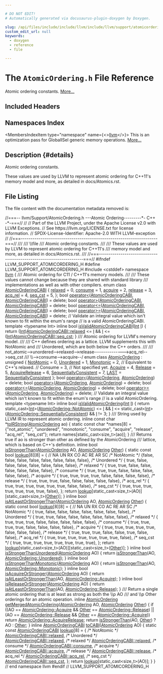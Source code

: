 ```yaml
---

# DO NOT EDIT!
# Automatically generated via docusaurus-plugin-doxygen by Doxygen.

slug: /api/files/include/include/llvm/include/llvm/support/atomicordering-h
custom_edit_url: null
keywords:
  - doxygen
  - reference
  - file

---
```





# The `AtomicOrdering.h` File Reference

<DoxygenPage pluginConfig={pluginConfig}>

Atomic ordering constants. <a href="#details">More...</a>

## Included Headers

<IncludesList>
<IncludesListItem
  filePath="cstddef"
  permalink=""
  isLocal="false" />
</IncludesList>

## Namespaces Index

<MembersIndex>

<MembersIndexItem
  type="namespace"
  name={<><a href="/docs/api/namespaces/llvm">llvm</a></>}>
This is an optimization pass for GlobalISel generic memory operations. <a href="/docs/api/namespaces/llvm/#details">More...</a>
</MembersIndexItem>

</MembersIndex>

## Description {#details}

Atomic ordering constants.

These values are used by LLVM to represent atomic ordering for C++11&#39;s memory model and more, as detailed in docs/Atomics.rst.

## File Listing

The file content with the documentation metadata removed is:

<ProgramListing>

<Link id="l00001" /><CodeLine lineNumber="1"><Highlight kind="comment">//===-- llvm/Support/AtomicOrdering.h ---Atomic Ordering---------&#42;- C++ -&#42;-===//</Highlight><Highlight kind="normal"></Highlight></CodeLine>
<Link id="l00002" /><CodeLine lineNumber="2"><Highlight kind="normal"></Highlight><Highlight kind="comment">//</Highlight><Highlight kind="normal"></Highlight></CodeLine>
<Link id="l00003" /><CodeLine lineNumber="3"><Highlight kind="normal"></Highlight><Highlight kind="comment">// Part of the LLVM Project, under the Apache License v2.0 with LLVM Exceptions.</Highlight><Highlight kind="normal"></Highlight></CodeLine>
<Link id="l00004" /><CodeLine lineNumber="4"><Highlight kind="normal"></Highlight><Highlight kind="comment">// See https://llvm.org/LICENSE.txt for license information.</Highlight><Highlight kind="normal"></Highlight></CodeLine>
<Link id="l00005" /><CodeLine lineNumber="5"><Highlight kind="normal"></Highlight><Highlight kind="comment">// SPDX-License-Identifier: Apache-2.0 WITH LLVM-exception</Highlight><Highlight kind="normal"></Highlight></CodeLine>
<Link id="l00006" /><CodeLine lineNumber="6"><Highlight kind="normal"></Highlight><Highlight kind="comment">//</Highlight><Highlight kind="normal"></Highlight></CodeLine>
<Link id="l00007" /><CodeLine lineNumber="7"><Highlight kind="normal"></Highlight><Highlight kind="comment">//===----------------------------------------------------------------------===//</Highlight><Highlight kind="comment"></Highlight></CodeLine>
<Link id="l00008" /><CodeLine lineNumber="8"><Highlight kind="comment">///</Highlight></CodeLine>
<Link id="l00009" /><CodeLine lineNumber="9"><Highlight kind="comment">/// \\file</Highlight></CodeLine>
<Link id="l00010" /><CodeLine lineNumber="10"><Highlight kind="comment">/// Atomic ordering constants.</Highlight></CodeLine>
<Link id="l00011" /><CodeLine lineNumber="11"><Highlight kind="comment">///</Highlight></CodeLine>
<Link id="l00012" /><CodeLine lineNumber="12"><Highlight kind="comment">/// These values are used by LLVM to represent atomic ordering for C++11&#39;s</Highlight></CodeLine>
<Link id="l00013" /><CodeLine lineNumber="13"><Highlight kind="comment">/// memory model and more, as detailed in docs/Atomics.rst.</Highlight></CodeLine>
<Link id="l00014" /><CodeLine lineNumber="14"><Highlight kind="comment">///</Highlight><Highlight kind="normal"></Highlight></CodeLine>
<Link id="l00015" /><CodeLine lineNumber="15"><Highlight kind="normal"></Highlight><Highlight kind="comment">//===----------------------------------------------------------------------===//</Highlight><Highlight kind="normal"></Highlight></CodeLine>
<Link id="l00016" /><CodeLine lineNumber="16"><Highlight kind="normal"></Highlight></CodeLine>
<Link id="l00017" /><CodeLine lineNumber="17"><Highlight kind="normal"></Highlight><Highlight kind="preprocessor">#ifndef LLVM&#95;SUPPORT&#95;ATOMICORDERING&#95;H</Highlight><Highlight kind="normal"></Highlight></CodeLine>
<Link id="l00018" /><CodeLine lineNumber="18"><Highlight kind="normal"></Highlight><Highlight kind="preprocessor">#define LLVM&#95;SUPPORT&#95;ATOMICORDERING&#95;H</Highlight><Highlight kind="normal"></Highlight></CodeLine>
<Link id="l00019" /><CodeLine lineNumber="19"><Highlight kind="normal"></Highlight></CodeLine>
<Link id="l00020" /><CodeLine lineNumber="20"><Highlight kind="normal"></Highlight><Highlight kind="preprocessor">#include &lt;cstddef&gt;</Highlight><Highlight kind="normal"></Highlight></CodeLine>
<Link id="l00021" /><CodeLine lineNumber="21"><Highlight kind="normal"></Highlight></CodeLine>
<Link id="l00022" /><CodeLine lineNumber="22"><Highlight kind="normal"></Highlight><Highlight kind="keyword">namespace </Highlight><Highlight kind="normal"><a href="/docs/api/namespaces/llvm">llvm</a> &#123;</Highlight></CodeLine>
<Link id="l00023" /><CodeLine lineNumber="23"><Highlight kind="normal"></Highlight><Highlight kind="comment"></Highlight></CodeLine>
<Link id="l00024" /><CodeLine lineNumber="24"><Highlight kind="comment">/// Atomic ordering for C11 / C++11&#39;s memory models.</Highlight></CodeLine>
<Link id="l00025" /><CodeLine lineNumber="25"><Highlight kind="comment">///</Highlight></CodeLine>
<Link id="l00026" /><CodeLine lineNumber="26"><Highlight kind="comment">/// These values cannot change because they are shared with standard library</Highlight></CodeLine>
<Link id="l00027" /><CodeLine lineNumber="27"><Highlight kind="comment">/// implementations as well as with other compilers.</Highlight><Highlight kind="normal"></Highlight></CodeLine>
<Link id="l00028" /><CodeLine lineNumber="28" lineLink="/docs/api/namespaces/llvm/#a650dea4533083a886cec9f16d80356d9"><Highlight kind="normal"></Highlight><Highlight kind="keyword">enum class</Highlight><Highlight kind="normal"> <a href="/docs/api/namespaces/llvm/#a650dea4533083a886cec9f16d80356d9">AtomicOrderingCABI</a> &#123;</Highlight></CodeLine>
<Link id="l00029" /><CodeLine lineNumber="29" lineLink="/docs/api/namespaces/llvm/#a650dea4533083a886cec9f16d80356d9a81f32be24a2a62fc472cc43edc97e65b"><Highlight kind="normal">  <a href="/docs/api/namespaces/llvm/#a650dea4533083a886cec9f16d80356d9a81f32be24a2a62fc472cc43edc97e65b">relaxed</a> = 0,</Highlight></CodeLine>
<Link id="l00030" /><CodeLine lineNumber="30" lineLink="/docs/api/namespaces/llvm/#a650dea4533083a886cec9f16d80356d9af0ef8c72418989a4bb20243ccb61eeb0"><Highlight kind="normal">  <a href="/docs/api/namespaces/llvm/#a650dea4533083a886cec9f16d80356d9af0ef8c72418989a4bb20243ccb61eeb0">consume</a> = 1,</Highlight></CodeLine>
<Link id="l00031" /><CodeLine lineNumber="31" lineLink="/docs/api/namespaces/llvm/#a650dea4533083a886cec9f16d80356d9a86a4fa105ff51b8c3be84734797d8144"><Highlight kind="normal">  <a href="/docs/api/namespaces/llvm/#a650dea4533083a886cec9f16d80356d9a86a4fa105ff51b8c3be84734797d8144">acquire</a> = 2,</Highlight></CodeLine>
<Link id="l00032" /><CodeLine lineNumber="32" lineLink="/docs/api/namespaces/llvm/#a650dea4533083a886cec9f16d80356d9a123fead50246387983ee340507115ef4"><Highlight kind="normal">  <a href="/docs/api/namespaces/llvm/#a650dea4533083a886cec9f16d80356d9a123fead50246387983ee340507115ef4">release</a> = 3,</Highlight></CodeLine>
<Link id="l00033" /><CodeLine lineNumber="33" lineLink="/docs/api/namespaces/llvm/#a650dea4533083a886cec9f16d80356d9af3e0f4fa6020c4a1b19d21f32f42020c"><Highlight kind="normal">  <a href="/docs/api/namespaces/llvm/#a650dea4533083a886cec9f16d80356d9af3e0f4fa6020c4a1b19d21f32f42020c">acq&#95;rel</a> = 4,</Highlight></CodeLine>
<Link id="l00034" /><CodeLine lineNumber="34" lineLink="/docs/api/namespaces/llvm/#a650dea4533083a886cec9f16d80356d9a14cede869a7aee57588ab47066432604"><Highlight kind="normal">  <a href="/docs/api/namespaces/llvm/#a650dea4533083a886cec9f16d80356d9a14cede869a7aee57588ab47066432604">seq&#95;cst</a> = 5,</Highlight></CodeLine>
<Link id="l00035" /><CodeLine lineNumber="35"><Highlight kind="normal">&#125;;</Highlight></CodeLine>
<Link id="l00036" /><CodeLine lineNumber="36"><Highlight kind="normal"></Highlight></CodeLine>
<Link id="l00037" /><CodeLine lineNumber="37" lineLink="/docs/api/namespaces/llvm/#a5e1914ff10e38c0dd9eb5672b5c29591"><Highlight kind="normal"></Highlight><Highlight kind="keywordtype">bool</Highlight><Highlight kind="normal"> <a href="/docs/api/namespaces/llvm/#a061b224a1a3c3486fd854e5009a858c9">operator&lt;</a>(<a href="/docs/api/namespaces/llvm/#a650dea4533083a886cec9f16d80356d9">AtomicOrderingCABI</a>, <a href="/docs/api/namespaces/llvm/#a650dea4533083a886cec9f16d80356d9">AtomicOrderingCABI</a>) = </Highlight><Highlight kind="keyword">delete</Highlight><Highlight kind="normal">;</Highlight></CodeLine>
<Link id="l00038" /><CodeLine lineNumber="38" lineLink="/docs/api/namespaces/llvm/#af76b455c6f494dc63136b8a4d92f3ae7"><Highlight kind="normal"></Highlight><Highlight kind="keywordtype">bool</Highlight><Highlight kind="normal"> <a href="/docs/api/namespaces/llvm/#a66f6ee74bd72fc0206357ff7aa582859">operator&gt;</a>(<a href="/docs/api/namespaces/llvm/#a650dea4533083a886cec9f16d80356d9">AtomicOrderingCABI</a>, <a href="/docs/api/namespaces/llvm/#a650dea4533083a886cec9f16d80356d9">AtomicOrderingCABI</a>) = </Highlight><Highlight kind="keyword">delete</Highlight><Highlight kind="normal">;</Highlight></CodeLine>
<Link id="l00039" /><CodeLine lineNumber="39" lineLink="/docs/api/namespaces/llvm/#a88c1fdbfb42307b00a4cef49eb48d957"><Highlight kind="normal"></Highlight><Highlight kind="keywordtype">bool</Highlight><Highlight kind="normal"> <a href="/docs/api/namespaces/llvm/#af85466552e8c7104af8bfed74ec78a3e">operator&lt;=</a>(<a href="/docs/api/namespaces/llvm/#a650dea4533083a886cec9f16d80356d9">AtomicOrderingCABI</a>, <a href="/docs/api/namespaces/llvm/#a650dea4533083a886cec9f16d80356d9">AtomicOrderingCABI</a>) = </Highlight><Highlight kind="keyword">delete</Highlight><Highlight kind="normal">;</Highlight></CodeLine>
<Link id="l00040" /><CodeLine lineNumber="40" lineLink="/docs/api/namespaces/llvm/#a1666b5aca98fa8517354af1457debdcb"><Highlight kind="normal"></Highlight><Highlight kind="keywordtype">bool</Highlight><Highlight kind="normal"> <a href="/docs/api/namespaces/llvm/#a339d206f7594154c032e887a18c9612d">operator&gt;=</a>(<a href="/docs/api/namespaces/llvm/#a650dea4533083a886cec9f16d80356d9">AtomicOrderingCABI</a>, <a href="/docs/api/namespaces/llvm/#a650dea4533083a886cec9f16d80356d9">AtomicOrderingCABI</a>) = </Highlight><Highlight kind="keyword">delete</Highlight><Highlight kind="normal">;</Highlight></CodeLine>
<Link id="l00041" /><CodeLine lineNumber="41"><Highlight kind="normal"></Highlight></CodeLine>
<Link id="l00042" /><CodeLine lineNumber="42"><Highlight kind="normal"></Highlight><Highlight kind="comment">// Validate an integral value which isn&#39;t known to fit within the enum&#39;s range</Highlight><Highlight kind="normal"></Highlight></CodeLine>
<Link id="l00043" /><CodeLine lineNumber="43"><Highlight kind="normal"></Highlight><Highlight kind="comment">// is a valid AtomicOrderingCABI.</Highlight><Highlight kind="normal"></Highlight></CodeLine>
<Link id="l00044" /><CodeLine lineNumber="44" lineLink="/docs/api/namespaces/llvm/#a015e13c8463dc544c57e2e910b7fabff"><Highlight kind="normal"></Highlight><Highlight kind="keyword">template</Highlight><Highlight kind="normal"> &lt;</Highlight><Highlight kind="keyword">typename</Highlight><Highlight kind="normal"> Int&gt; </Highlight><Highlight kind="keyword">inline</Highlight><Highlight kind="normal"> </Highlight><Highlight kind="keywordtype">bool</Highlight><Highlight kind="normal"> <a href="/docs/api/namespaces/llvm/#a015e13c8463dc544c57e2e910b7fabff">isValidAtomicOrderingCABI</a>(<a href="/docs/api/files/lib/lib/analysis/targetlibraryinfo-cpp/#aca185e6d0e9f423dbb24440206454872a637b69dea56f804278aa50e975337e01">Int</a> <a href="/docs/api/files/lib/lib/support/md5-cpp/#ac0eafdc9ee161b71e7af98af736952fd">I</a>) &#123;</Highlight></CodeLine>
<Link id="l00045" /><CodeLine lineNumber="45"><Highlight kind="normal">  </Highlight><Highlight kind="keywordflow">return</Highlight><Highlight kind="normal"> (<a href="/docs/api/files/lib/lib/analysis/targetlibraryinfo-cpp/#aca185e6d0e9f423dbb24440206454872a637b69dea56f804278aa50e975337e01">Int</a>)<a href="/docs/api/namespaces/llvm/#a650dea4533083a886cec9f16d80356d9a81f32be24a2a62fc472cc43edc97e65b">AtomicOrderingCABI::relaxed</a> &lt;= <a href="/docs/api/files/lib/lib/support/md5-cpp/#ac0eafdc9ee161b71e7af98af736952fd">I</a> &amp;&amp;</Highlight></CodeLine>
<Link id="l00046" /><CodeLine lineNumber="46"><Highlight kind="normal">         <a href="/docs/api/files/lib/lib/support/md5-cpp/#ac0eafdc9ee161b71e7af98af736952fd">I</a> &lt;= (<a href="/docs/api/files/lib/lib/analysis/targetlibraryinfo-cpp/#aca185e6d0e9f423dbb24440206454872a637b69dea56f804278aa50e975337e01">Int</a>)<a href="/docs/api/namespaces/llvm/#a650dea4533083a886cec9f16d80356d9a14cede869a7aee57588ab47066432604">AtomicOrderingCABI::seq&#95;cst</a>;</Highlight></CodeLine>
<Link id="l00047" /><CodeLine lineNumber="47"><Highlight kind="normal">&#125;</Highlight></CodeLine>
<Link id="l00048" /><CodeLine lineNumber="48"><Highlight kind="normal"></Highlight><Highlight kind="comment"></Highlight></CodeLine>
<Link id="l00049" /><CodeLine lineNumber="49"><Highlight kind="comment">/// Atomic ordering for LLVM&#39;s memory model.</Highlight></CodeLine>
<Link id="l00050" /><CodeLine lineNumber="50"><Highlight kind="comment">///</Highlight></CodeLine>
<Link id="l00051" /><CodeLine lineNumber="51"><Highlight kind="comment">/// C++ defines ordering as a lattice. LLVM supplements this with NotAtomic and</Highlight></CodeLine>
<Link id="l00052" /><CodeLine lineNumber="52"><Highlight kind="comment">/// Unordered, which are both below the C++ orders.</Highlight></CodeLine>
<Link id="l00053" /><CodeLine lineNumber="53"><Highlight kind="comment">///</Highlight></CodeLine>
<Link id="l00054" /><CodeLine lineNumber="54"><Highlight kind="comment">/// not&#95;atomic--&gt;unordered--&gt;relaxed--&gt;release---------------&gt;acq&#95;rel--&gt;seq&#95;cst</Highlight></CodeLine>
<Link id="l00055" /><CodeLine lineNumber="55"><Highlight kind="comment">///                                   \\--&gt;consume--&gt;acquire--/</Highlight><Highlight kind="normal"></Highlight></CodeLine>
<Link id="l00056" /><CodeLine lineNumber="56" lineLink="/docs/api/namespaces/llvm/#a9bccbe67aaab722783ca4e7c504aaaa7"><Highlight kind="normal"></Highlight><Highlight kind="keyword">enum class</Highlight><Highlight kind="normal"> <a href="/docs/api/namespaces/llvm/#a9bccbe67aaab722783ca4e7c504aaaa7">AtomicOrdering</a> : </Highlight><Highlight kind="keywordtype">unsigned</Highlight><Highlight kind="normal"> &#123;</Highlight></CodeLine>
<Link id="l00057" /><CodeLine lineNumber="57" lineLink="/docs/api/namespaces/llvm/#a9bccbe67aaab722783ca4e7c504aaaa7a56a57d29a3f9dda8671b4d6490a94b08"><Highlight kind="normal">  <a href="/docs/api/namespaces/llvm/#a9bccbe67aaab722783ca4e7c504aaaa7a56a57d29a3f9dda8671b4d6490a94b08">NotAtomic</a> = 0,</Highlight></CodeLine>
<Link id="l00058" /><CodeLine lineNumber="58" lineLink="/docs/api/namespaces/llvm/#a9bccbe67aaab722783ca4e7c504aaaa7a288d468c5e0969f26a310773eda65603"><Highlight kind="normal">  <a href="/docs/api/namespaces/llvm/#a9bccbe67aaab722783ca4e7c504aaaa7a288d468c5e0969f26a310773eda65603">Unordered</a> = 1,</Highlight></CodeLine>
<Link id="l00059" /><CodeLine lineNumber="59" lineLink="/docs/api/namespaces/llvm/#a9bccbe67aaab722783ca4e7c504aaaa7a14194d0b2e6c6680067975517cd58eac"><Highlight kind="normal">  <a href="/docs/api/namespaces/llvm/#a9bccbe67aaab722783ca4e7c504aaaa7a14194d0b2e6c6680067975517cd58eac">Monotonic</a> = 2, </Highlight><Highlight kind="comment">// Equivalent to C++&#39;s relaxed.</Highlight><Highlight kind="normal"></Highlight></CodeLine>
<Link id="l00060" /><CodeLine lineNumber="60"><Highlight kind="normal">  </Highlight><Highlight kind="comment">// Consume = 3,  // Not specified yet.</Highlight><Highlight kind="normal"></Highlight></CodeLine>
<Link id="l00061" /><CodeLine lineNumber="61" lineLink="/docs/api/namespaces/llvm/#a9bccbe67aaab722783ca4e7c504aaaa7a993ca650a85e8e69b8f7eaa4809c4862"><Highlight kind="normal">  <a href="/docs/api/namespaces/llvm/#a9bccbe67aaab722783ca4e7c504aaaa7a993ca650a85e8e69b8f7eaa4809c4862">Acquire</a> = 4,</Highlight></CodeLine>
<Link id="l00062" /><CodeLine lineNumber="62" lineLink="/docs/api/namespaces/llvm/#a9bccbe67aaab722783ca4e7c504aaaa7ab8e7b465df7c5979dc731d06e84ce2cf"><Highlight kind="normal">  <a href="/docs/api/namespaces/llvm/#a239c4ac35d6028bfacaed4018d0488faab8e7b465df7c5979dc731d06e84ce2cf">Release</a> = 5,</Highlight></CodeLine>
<Link id="l00063" /><CodeLine lineNumber="63" lineLink="/docs/api/namespaces/llvm/#a9bccbe67aaab722783ca4e7c504aaaa7a960fbd067612ca87e16d5dfdb12fe40a"><Highlight kind="normal">  <a href="/docs/api/namespaces/llvm/#a9bccbe67aaab722783ca4e7c504aaaa7a960fbd067612ca87e16d5dfdb12fe40a">AcquireRelease</a> = 6,</Highlight></CodeLine>
<Link id="l00064" /><CodeLine lineNumber="64" lineLink="/docs/api/namespaces/llvm/#a9bccbe67aaab722783ca4e7c504aaaa7ae3b0fa849dbd758b450f98fcfde936a2"><Highlight kind="normal">  <a href="/docs/api/namespaces/llvm/#a9bccbe67aaab722783ca4e7c504aaaa7ae3b0fa849dbd758b450f98fcfde936a2">SequentiallyConsistent</a> = 7,</Highlight></CodeLine>
<Link id="l00065" /><CodeLine lineNumber="65" lineLink="/docs/api/namespaces/llvm/#a9bccbe67aaab722783ca4e7c504aaaa7af447f5c03508de4d88e340390ba7c78f"><Highlight kind="normal">  <a href="/docs/api/namespaces/llvm/#a9bccbe67aaab722783ca4e7c504aaaa7af447f5c03508de4d88e340390ba7c78f">LAST</a> = <a href="/docs/api/namespaces/llvm/#a9bccbe67aaab722783ca4e7c504aaaa7ae3b0fa849dbd758b450f98fcfde936a2">SequentiallyConsistent</a></Highlight></CodeLine>
<Link id="l00066" /><CodeLine lineNumber="66"><Highlight kind="normal">&#125;;</Highlight></CodeLine>
<Link id="l00067" /><CodeLine lineNumber="67"><Highlight kind="normal"></Highlight></CodeLine>
<Link id="l00068" /><CodeLine lineNumber="68" lineLink="/docs/api/namespaces/llvm/#ac9d7018303c109e43f5af0baa0161d07"><Highlight kind="normal"></Highlight><Highlight kind="keywordtype">bool</Highlight><Highlight kind="normal"> <a href="/docs/api/namespaces/llvm/#a061b224a1a3c3486fd854e5009a858c9">operator&lt;</a>(<a href="/docs/api/namespaces/llvm/#a9bccbe67aaab722783ca4e7c504aaaa7">AtomicOrdering</a>, <a href="/docs/api/namespaces/llvm/#a9bccbe67aaab722783ca4e7c504aaaa7">AtomicOrdering</a>) = </Highlight><Highlight kind="keyword">delete</Highlight><Highlight kind="normal">;</Highlight></CodeLine>
<Link id="l00069" /><CodeLine lineNumber="69" lineLink="/docs/api/namespaces/llvm/#a642813e5c183dedbf7f60cf2db63d12d"><Highlight kind="normal"></Highlight><Highlight kind="keywordtype">bool</Highlight><Highlight kind="normal"> <a href="/docs/api/namespaces/llvm/#a66f6ee74bd72fc0206357ff7aa582859">operator&gt;</a>(<a href="/docs/api/namespaces/llvm/#a9bccbe67aaab722783ca4e7c504aaaa7">AtomicOrdering</a>, <a href="/docs/api/namespaces/llvm/#a9bccbe67aaab722783ca4e7c504aaaa7">AtomicOrdering</a>) = </Highlight><Highlight kind="keyword">delete</Highlight><Highlight kind="normal">;</Highlight></CodeLine>
<Link id="l00070" /><CodeLine lineNumber="70" lineLink="/docs/api/namespaces/llvm/#a0bd4f5ef5fde622bb8c0cb9e8d9a6bdc"><Highlight kind="normal"></Highlight><Highlight kind="keywordtype">bool</Highlight><Highlight kind="normal"> <a href="/docs/api/namespaces/llvm/#af85466552e8c7104af8bfed74ec78a3e">operator&lt;=</a>(<a href="/docs/api/namespaces/llvm/#a9bccbe67aaab722783ca4e7c504aaaa7">AtomicOrdering</a>, <a href="/docs/api/namespaces/llvm/#a9bccbe67aaab722783ca4e7c504aaaa7">AtomicOrdering</a>) = </Highlight><Highlight kind="keyword">delete</Highlight><Highlight kind="normal">;</Highlight></CodeLine>
<Link id="l00071" /><CodeLine lineNumber="71" lineLink="/docs/api/namespaces/llvm/#af617783c84db6a36e24190443349ac5b"><Highlight kind="normal"></Highlight><Highlight kind="keywordtype">bool</Highlight><Highlight kind="normal"> <a href="/docs/api/namespaces/llvm/#a339d206f7594154c032e887a18c9612d">operator&gt;=</a>(<a href="/docs/api/namespaces/llvm/#a9bccbe67aaab722783ca4e7c504aaaa7">AtomicOrdering</a>, <a href="/docs/api/namespaces/llvm/#a9bccbe67aaab722783ca4e7c504aaaa7">AtomicOrdering</a>) = </Highlight><Highlight kind="keyword">delete</Highlight><Highlight kind="normal">;</Highlight></CodeLine>
<Link id="l00072" /><CodeLine lineNumber="72"><Highlight kind="normal"></Highlight></CodeLine>
<Link id="l00073" /><CodeLine lineNumber="73"><Highlight kind="normal"></Highlight><Highlight kind="comment">// Validate an integral value which isn&#39;t known to fit within the enum&#39;s range</Highlight><Highlight kind="normal"></Highlight></CodeLine>
<Link id="l00074" /><CodeLine lineNumber="74"><Highlight kind="normal"></Highlight><Highlight kind="comment">// is a valid AtomicOrdering.</Highlight><Highlight kind="normal"></Highlight></CodeLine>
<Link id="l00075" /><CodeLine lineNumber="75" lineLink="/docs/api/namespaces/llvm/#a211b9c7374ea2d4a4e23f4b9508e1df8"><Highlight kind="normal"></Highlight><Highlight kind="keyword">template</Highlight><Highlight kind="normal"> &lt;</Highlight><Highlight kind="keyword">typename</Highlight><Highlight kind="normal"> Int&gt; </Highlight><Highlight kind="keyword">inline</Highlight><Highlight kind="normal"> </Highlight><Highlight kind="keywordtype">bool</Highlight><Highlight kind="normal"> <a href="/docs/api/namespaces/llvm/#a211b9c7374ea2d4a4e23f4b9508e1df8">isValidAtomicOrdering</a>(<a href="/docs/api/files/lib/lib/analysis/targetlibraryinfo-cpp/#aca185e6d0e9f423dbb24440206454872a637b69dea56f804278aa50e975337e01">Int</a> <a href="/docs/api/files/lib/lib/support/md5-cpp/#ac0eafdc9ee161b71e7af98af736952fd">I</a>) &#123;</Highlight></CodeLine>
<Link id="l00076" /><CodeLine lineNumber="76"><Highlight kind="normal">  </Highlight><Highlight kind="keywordflow">return</Highlight><Highlight kind="normal"> </Highlight><Highlight kind="keyword">static&#95;cast&lt;</Highlight><Highlight kind="normal"><a href="/docs/api/files/lib/lib/analysis/targetlibraryinfo-cpp/#aca185e6d0e9f423dbb24440206454872a637b69dea56f804278aa50e975337e01">Int</a></Highlight><Highlight kind="keyword">&gt;</Highlight><Highlight kind="normal">(<a href="/docs/api/namespaces/llvm/#a9bccbe67aaab722783ca4e7c504aaaa7a56a57d29a3f9dda8671b4d6490a94b08">AtomicOrdering::NotAtomic</a>) &lt;= <a href="/docs/api/files/lib/lib/support/md5-cpp/#ac0eafdc9ee161b71e7af98af736952fd">I</a> &amp;&amp;</Highlight></CodeLine>
<Link id="l00077" /><CodeLine lineNumber="77"><Highlight kind="normal">         <a href="/docs/api/files/lib/lib/support/md5-cpp/#ac0eafdc9ee161b71e7af98af736952fd">I</a> &lt;= </Highlight><Highlight kind="keyword">static&#95;cast&lt;</Highlight><Highlight kind="normal"><a href="/docs/api/files/lib/lib/analysis/targetlibraryinfo-cpp/#aca185e6d0e9f423dbb24440206454872a637b69dea56f804278aa50e975337e01">Int</a></Highlight><Highlight kind="keyword">&gt;</Highlight><Highlight kind="normal">(<a href="/docs/api/namespaces/llvm/#a9bccbe67aaab722783ca4e7c504aaaa7ae3b0fa849dbd758b450f98fcfde936a2">AtomicOrdering::SequentiallyConsistent</a>) &amp;&amp;</Highlight></CodeLine>
<Link id="l00078" /><CodeLine lineNumber="78"><Highlight kind="normal">         <a href="/docs/api/files/lib/lib/support/md5-cpp/#ac0eafdc9ee161b71e7af98af736952fd">I</a> != 3;</Highlight></CodeLine>
<Link id="l00079" /><CodeLine lineNumber="79"><Highlight kind="normal">&#125;</Highlight></CodeLine>
<Link id="l00080" /><CodeLine lineNumber="80"><Highlight kind="normal"></Highlight><Highlight kind="comment"></Highlight></CodeLine>
<Link id="l00081" /><CodeLine lineNumber="81"><Highlight kind="comment">/// String used by LLVM IR to represent atomic ordering.</Highlight><Highlight kind="normal"></Highlight></CodeLine>
<Link id="l00082" /><CodeLine lineNumber="82" lineLink="/docs/api/namespaces/llvm/#a5a473a7928f2af5c01022800db638773"><Highlight kind="normal"></Highlight><Highlight kind="keyword">inline</Highlight><Highlight kind="normal"> </Highlight><Highlight kind="keyword">const</Highlight><Highlight kind="normal"> </Highlight><Highlight kind="keywordtype">char</Highlight><Highlight kind="normal"> &#42;<a href="/docs/api/namespaces/llvm/#a5a473a7928f2af5c01022800db638773">toIRString</a>(<a href="/docs/api/namespaces/llvm/#a9bccbe67aaab722783ca4e7c504aaaa7">AtomicOrdering</a> ao) &#123;</Highlight></CodeLine>
<Link id="l00083" /><CodeLine lineNumber="83"><Highlight kind="normal">  </Highlight><Highlight kind="keyword">static</Highlight><Highlight kind="normal"> </Highlight><Highlight kind="keyword">const</Highlight><Highlight kind="normal"> </Highlight><Highlight kind="keywordtype">char</Highlight><Highlight kind="normal"> &#42;names&#91;8&#93; = &#123;</Highlight><Highlight kind="stringliteral">&quot;not&#95;atomic&quot;</Highlight><Highlight kind="normal">, </Highlight><Highlight kind="stringliteral">&quot;unordered&quot;</Highlight><Highlight kind="normal">, </Highlight><Highlight kind="stringliteral">&quot;monotonic&quot;</Highlight><Highlight kind="normal">,</Highlight></CodeLine>
<Link id="l00084" /><CodeLine lineNumber="84"><Highlight kind="normal">                                 </Highlight><Highlight kind="stringliteral">&quot;consume&quot;</Highlight><Highlight kind="normal">,    </Highlight><Highlight kind="stringliteral">&quot;acquire&quot;</Highlight><Highlight kind="normal">,   </Highlight><Highlight kind="stringliteral">&quot;release&quot;</Highlight><Highlight kind="normal">,</Highlight></CodeLine>
<Link id="l00085" /><CodeLine lineNumber="85"><Highlight kind="normal">                                 </Highlight><Highlight kind="stringliteral">&quot;acq&#95;rel&quot;</Highlight><Highlight kind="normal">,    </Highlight><Highlight kind="stringliteral">&quot;seq&#95;cst&quot;</Highlight><Highlight kind="normal">&#125;;</Highlight></CodeLine>
<Link id="l00086" /><CodeLine lineNumber="86"><Highlight kind="normal">  </Highlight><Highlight kind="keywordflow">return</Highlight><Highlight kind="normal"> names&#91;</Highlight><Highlight kind="keyword">static&#95;cast&lt;</Highlight><Highlight kind="keywordtype">size&#95;t</Highlight><Highlight kind="keyword">&gt;</Highlight><Highlight kind="normal">(ao)&#93;;</Highlight></CodeLine>
<Link id="l00087" /><CodeLine lineNumber="87"><Highlight kind="normal">&#125;</Highlight></CodeLine>
<Link id="l00088" /><CodeLine lineNumber="88"><Highlight kind="normal"></Highlight><Highlight kind="comment"></Highlight></CodeLine>
<Link id="l00089" /><CodeLine lineNumber="89"><Highlight kind="comment">/// Returns true if ao is stronger than other as defined by the AtomicOrdering</Highlight></CodeLine>
<Link id="l00090" /><CodeLine lineNumber="90"><Highlight kind="comment">/// lattice, which is based on C++&#39;s definition.</Highlight><Highlight kind="normal"></Highlight></CodeLine>
<Link id="l00091" /><CodeLine lineNumber="91" lineLink="/docs/api/namespaces/llvm/#af21b12b7c8de1504a945c4c974e06bff"><Highlight kind="normal"></Highlight><Highlight kind="keyword">inline</Highlight><Highlight kind="normal"> </Highlight><Highlight kind="keywordtype">bool</Highlight><Highlight kind="normal"> <a href="/docs/api/namespaces/llvm/#af21b12b7c8de1504a945c4c974e06bff">isStrongerThan</a>(<a href="/docs/api/namespaces/llvm/#a9bccbe67aaab722783ca4e7c504aaaa7">AtomicOrdering</a> AO, <a href="/docs/api/namespaces/llvm/#a9bccbe67aaab722783ca4e7c504aaaa7">AtomicOrdering</a> <a href="/docs/api/namespaces/llvm/#a9eb4f5b98b70ee4fab9614ed58282c1fa6311ae17c1ee52b36e68aaf4ad066387">Other</a>) &#123;</Highlight></CodeLine>
<Link id="l00092" /><CodeLine lineNumber="92"><Highlight kind="normal">  </Highlight><Highlight kind="keyword">static</Highlight><Highlight kind="normal"> </Highlight><Highlight kind="keyword">const</Highlight><Highlight kind="normal"> </Highlight><Highlight kind="keywordtype">bool</Highlight><Highlight kind="normal"> <a href="/docs/api/files/lib/lib/debuginfo/lib/debuginfo/gsym/inlineinfo-cpp/#a5db99f4b7f8744e0b1c8b50dba8ec5a2">lookup</a>&#91;8&#93;&#91;8&#93; = &#123;</Highlight></CodeLine>
<Link id="l00093" /><CodeLine lineNumber="93"><Highlight kind="normal">      </Highlight><Highlight kind="comment">//               NA     UN     RX     CO     AC     RE     AR     SC</Highlight><Highlight kind="normal"></Highlight></CodeLine>
<Link id="l00094" /><CodeLine lineNumber="94"><Highlight kind="normal">      </Highlight><Highlight kind="comment">/&#42; NotAtomic &#42;/</Highlight><Highlight kind="normal"> &#123;</Highlight><Highlight kind="keyword">false</Highlight><Highlight kind="normal">, </Highlight><Highlight kind="keyword">false</Highlight><Highlight kind="normal">, </Highlight><Highlight kind="keyword">false</Highlight><Highlight kind="normal">, </Highlight><Highlight kind="keyword">false</Highlight><Highlight kind="normal">, </Highlight><Highlight kind="keyword">false</Highlight><Highlight kind="normal">, </Highlight><Highlight kind="keyword">false</Highlight><Highlight kind="normal">, </Highlight><Highlight kind="keyword">false</Highlight><Highlight kind="normal">, </Highlight><Highlight kind="keyword">false</Highlight><Highlight kind="normal">&#125;,</Highlight></CodeLine>
<Link id="l00095" /><CodeLine lineNumber="95"><Highlight kind="normal">      </Highlight><Highlight kind="comment">/&#42; Unordered &#42;/</Highlight><Highlight kind="normal"> &#123; </Highlight><Highlight kind="keyword">true</Highlight><Highlight kind="normal">, </Highlight><Highlight kind="keyword">false</Highlight><Highlight kind="normal">, </Highlight><Highlight kind="keyword">false</Highlight><Highlight kind="normal">, </Highlight><Highlight kind="keyword">false</Highlight><Highlight kind="normal">, </Highlight><Highlight kind="keyword">false</Highlight><Highlight kind="normal">, </Highlight><Highlight kind="keyword">false</Highlight><Highlight kind="normal">, </Highlight><Highlight kind="keyword">false</Highlight><Highlight kind="normal">, </Highlight><Highlight kind="keyword">false</Highlight><Highlight kind="normal">&#125;,</Highlight></CodeLine>
<Link id="l00096" /><CodeLine lineNumber="96"><Highlight kind="normal">      </Highlight><Highlight kind="comment">/&#42; relaxed   &#42;/</Highlight><Highlight kind="normal"> &#123; </Highlight><Highlight kind="keyword">true</Highlight><Highlight kind="normal">,  </Highlight><Highlight kind="keyword">true</Highlight><Highlight kind="normal">, </Highlight><Highlight kind="keyword">false</Highlight><Highlight kind="normal">, </Highlight><Highlight kind="keyword">false</Highlight><Highlight kind="normal">, </Highlight><Highlight kind="keyword">false</Highlight><Highlight kind="normal">, </Highlight><Highlight kind="keyword">false</Highlight><Highlight kind="normal">, </Highlight><Highlight kind="keyword">false</Highlight><Highlight kind="normal">, </Highlight><Highlight kind="keyword">false</Highlight><Highlight kind="normal">&#125;,</Highlight></CodeLine>
<Link id="l00097" /><CodeLine lineNumber="97"><Highlight kind="normal">      </Highlight><Highlight kind="comment">/&#42; consume   &#42;/</Highlight><Highlight kind="normal"> &#123; </Highlight><Highlight kind="keyword">true</Highlight><Highlight kind="normal">,  </Highlight><Highlight kind="keyword">true</Highlight><Highlight kind="normal">,  </Highlight><Highlight kind="keyword">true</Highlight><Highlight kind="normal">, </Highlight><Highlight kind="keyword">false</Highlight><Highlight kind="normal">, </Highlight><Highlight kind="keyword">false</Highlight><Highlight kind="normal">, </Highlight><Highlight kind="keyword">false</Highlight><Highlight kind="normal">, </Highlight><Highlight kind="keyword">false</Highlight><Highlight kind="normal">, </Highlight><Highlight kind="keyword">false</Highlight><Highlight kind="normal">&#125;,</Highlight></CodeLine>
<Link id="l00098" /><CodeLine lineNumber="98"><Highlight kind="normal">      </Highlight><Highlight kind="comment">/&#42; acquire   &#42;/</Highlight><Highlight kind="normal"> &#123; </Highlight><Highlight kind="keyword">true</Highlight><Highlight kind="normal">,  </Highlight><Highlight kind="keyword">true</Highlight><Highlight kind="normal">,  </Highlight><Highlight kind="keyword">true</Highlight><Highlight kind="normal">,  </Highlight><Highlight kind="keyword">true</Highlight><Highlight kind="normal">, </Highlight><Highlight kind="keyword">false</Highlight><Highlight kind="normal">, </Highlight><Highlight kind="keyword">false</Highlight><Highlight kind="normal">, </Highlight><Highlight kind="keyword">false</Highlight><Highlight kind="normal">, </Highlight><Highlight kind="keyword">false</Highlight><Highlight kind="normal">&#125;,</Highlight></CodeLine>
<Link id="l00099" /><CodeLine lineNumber="99"><Highlight kind="normal">      </Highlight><Highlight kind="comment">/&#42; release   &#42;/</Highlight><Highlight kind="normal"> &#123; </Highlight><Highlight kind="keyword">true</Highlight><Highlight kind="normal">,  </Highlight><Highlight kind="keyword">true</Highlight><Highlight kind="normal">,  </Highlight><Highlight kind="keyword">true</Highlight><Highlight kind="normal">, </Highlight><Highlight kind="keyword">false</Highlight><Highlight kind="normal">, </Highlight><Highlight kind="keyword">false</Highlight><Highlight kind="normal">, </Highlight><Highlight kind="keyword">false</Highlight><Highlight kind="normal">, </Highlight><Highlight kind="keyword">false</Highlight><Highlight kind="normal">, </Highlight><Highlight kind="keyword">false</Highlight><Highlight kind="normal">&#125;,</Highlight></CodeLine>
<Link id="l00100" /><CodeLine lineNumber="100"><Highlight kind="normal">      </Highlight><Highlight kind="comment">/&#42; acq&#95;rel   &#42;/</Highlight><Highlight kind="normal"> &#123; </Highlight><Highlight kind="keyword">true</Highlight><Highlight kind="normal">,  </Highlight><Highlight kind="keyword">true</Highlight><Highlight kind="normal">,  </Highlight><Highlight kind="keyword">true</Highlight><Highlight kind="normal">,  </Highlight><Highlight kind="keyword">true</Highlight><Highlight kind="normal">,  </Highlight><Highlight kind="keyword">true</Highlight><Highlight kind="normal">,  </Highlight><Highlight kind="keyword">true</Highlight><Highlight kind="normal">, </Highlight><Highlight kind="keyword">false</Highlight><Highlight kind="normal">, </Highlight><Highlight kind="keyword">false</Highlight><Highlight kind="normal">&#125;,</Highlight></CodeLine>
<Link id="l00101" /><CodeLine lineNumber="101"><Highlight kind="normal">      </Highlight><Highlight kind="comment">/&#42; seq&#95;cst   &#42;/</Highlight><Highlight kind="normal"> &#123; </Highlight><Highlight kind="keyword">true</Highlight><Highlight kind="normal">,  </Highlight><Highlight kind="keyword">true</Highlight><Highlight kind="normal">,  </Highlight><Highlight kind="keyword">true</Highlight><Highlight kind="normal">,  </Highlight><Highlight kind="keyword">true</Highlight><Highlight kind="normal">,  </Highlight><Highlight kind="keyword">true</Highlight><Highlight kind="normal">,  </Highlight><Highlight kind="keyword">true</Highlight><Highlight kind="normal">,  </Highlight><Highlight kind="keyword">true</Highlight><Highlight kind="normal">, </Highlight><Highlight kind="keyword">false</Highlight><Highlight kind="normal">&#125;,</Highlight></CodeLine>
<Link id="l00102" /><CodeLine lineNumber="102"><Highlight kind="normal">  &#125;;</Highlight></CodeLine>
<Link id="l00103" /><CodeLine lineNumber="103"><Highlight kind="normal">  </Highlight><Highlight kind="keywordflow">return</Highlight><Highlight kind="normal"> <a href="/docs/api/files/lib/lib/debuginfo/lib/debuginfo/gsym/inlineinfo-cpp/#a5db99f4b7f8744e0b1c8b50dba8ec5a2">lookup</a>&#91;</Highlight><Highlight kind="keyword">static&#95;cast&lt;</Highlight><Highlight kind="keywordtype">size&#95;t</Highlight><Highlight kind="keyword">&gt;</Highlight><Highlight kind="normal">(AO)&#93;&#91;</Highlight><Highlight kind="keyword">static&#95;cast&lt;</Highlight><Highlight kind="keywordtype">size&#95;t</Highlight><Highlight kind="keyword">&gt;</Highlight><Highlight kind="normal">(<a href="/docs/api/namespaces/llvm/#a9eb4f5b98b70ee4fab9614ed58282c1fa6311ae17c1ee52b36e68aaf4ad066387">Other</a>)&#93;;</Highlight></CodeLine>
<Link id="l00104" /><CodeLine lineNumber="104"><Highlight kind="normal">&#125;</Highlight></CodeLine>
<Link id="l00105" /><CodeLine lineNumber="105"><Highlight kind="normal"></Highlight></CodeLine>
<Link id="l00106" /><CodeLine lineNumber="106" lineLink="/docs/api/namespaces/llvm/#a7f04318888b610cbdd037adc9b1b17e3"><Highlight kind="normal"></Highlight><Highlight kind="keyword">inline</Highlight><Highlight kind="normal"> </Highlight><Highlight kind="keywordtype">bool</Highlight><Highlight kind="normal"> <a href="/docs/api/namespaces/llvm/#a7f04318888b610cbdd037adc9b1b17e3">isAtLeastOrStrongerThan</a>(<a href="/docs/api/namespaces/llvm/#a9bccbe67aaab722783ca4e7c504aaaa7">AtomicOrdering</a> AO, <a href="/docs/api/namespaces/llvm/#a9bccbe67aaab722783ca4e7c504aaaa7">AtomicOrdering</a> <a href="/docs/api/namespaces/llvm/#a9eb4f5b98b70ee4fab9614ed58282c1fa6311ae17c1ee52b36e68aaf4ad066387">Other</a>) &#123;</Highlight></CodeLine>
<Link id="l00107" /><CodeLine lineNumber="107"><Highlight kind="normal">  </Highlight><Highlight kind="keyword">static</Highlight><Highlight kind="normal"> </Highlight><Highlight kind="keyword">const</Highlight><Highlight kind="normal"> </Highlight><Highlight kind="keywordtype">bool</Highlight><Highlight kind="normal"> <a href="/docs/api/files/lib/lib/debuginfo/lib/debuginfo/gsym/inlineinfo-cpp/#a5db99f4b7f8744e0b1c8b50dba8ec5a2">lookup</a>&#91;8&#93;&#91;8&#93; = &#123;</Highlight></CodeLine>
<Link id="l00108" /><CodeLine lineNumber="108"><Highlight kind="normal">      </Highlight><Highlight kind="comment">//               NA     UN     RX     CO     AC     RE     AR     SC</Highlight><Highlight kind="normal"></Highlight></CodeLine>
<Link id="l00109" /><CodeLine lineNumber="109"><Highlight kind="normal">      </Highlight><Highlight kind="comment">/&#42; NotAtomic &#42;/</Highlight><Highlight kind="normal"> &#123; </Highlight><Highlight kind="keyword">true</Highlight><Highlight kind="normal">, </Highlight><Highlight kind="keyword">false</Highlight><Highlight kind="normal">, </Highlight><Highlight kind="keyword">false</Highlight><Highlight kind="normal">, </Highlight><Highlight kind="keyword">false</Highlight><Highlight kind="normal">, </Highlight><Highlight kind="keyword">false</Highlight><Highlight kind="normal">, </Highlight><Highlight kind="keyword">false</Highlight><Highlight kind="normal">, </Highlight><Highlight kind="keyword">false</Highlight><Highlight kind="normal">, </Highlight><Highlight kind="keyword">false</Highlight><Highlight kind="normal">&#125;,</Highlight></CodeLine>
<Link id="l00110" /><CodeLine lineNumber="110"><Highlight kind="normal">      </Highlight><Highlight kind="comment">/&#42; Unordered &#42;/</Highlight><Highlight kind="normal"> &#123; </Highlight><Highlight kind="keyword">true</Highlight><Highlight kind="normal">,  </Highlight><Highlight kind="keyword">true</Highlight><Highlight kind="normal">, </Highlight><Highlight kind="keyword">false</Highlight><Highlight kind="normal">, </Highlight><Highlight kind="keyword">false</Highlight><Highlight kind="normal">, </Highlight><Highlight kind="keyword">false</Highlight><Highlight kind="normal">, </Highlight><Highlight kind="keyword">false</Highlight><Highlight kind="normal">, </Highlight><Highlight kind="keyword">false</Highlight><Highlight kind="normal">, </Highlight><Highlight kind="keyword">false</Highlight><Highlight kind="normal">&#125;,</Highlight></CodeLine>
<Link id="l00111" /><CodeLine lineNumber="111"><Highlight kind="normal">      </Highlight><Highlight kind="comment">/&#42; relaxed   &#42;/</Highlight><Highlight kind="normal"> &#123; </Highlight><Highlight kind="keyword">true</Highlight><Highlight kind="normal">,  </Highlight><Highlight kind="keyword">true</Highlight><Highlight kind="normal">,  </Highlight><Highlight kind="keyword">true</Highlight><Highlight kind="normal">, </Highlight><Highlight kind="keyword">false</Highlight><Highlight kind="normal">, </Highlight><Highlight kind="keyword">false</Highlight><Highlight kind="normal">, </Highlight><Highlight kind="keyword">false</Highlight><Highlight kind="normal">, </Highlight><Highlight kind="keyword">false</Highlight><Highlight kind="normal">, </Highlight><Highlight kind="keyword">false</Highlight><Highlight kind="normal">&#125;,</Highlight></CodeLine>
<Link id="l00112" /><CodeLine lineNumber="112"><Highlight kind="normal">      </Highlight><Highlight kind="comment">/&#42; consume   &#42;/</Highlight><Highlight kind="normal"> &#123; </Highlight><Highlight kind="keyword">true</Highlight><Highlight kind="normal">,  </Highlight><Highlight kind="keyword">true</Highlight><Highlight kind="normal">,  </Highlight><Highlight kind="keyword">true</Highlight><Highlight kind="normal">,  </Highlight><Highlight kind="keyword">true</Highlight><Highlight kind="normal">, </Highlight><Highlight kind="keyword">false</Highlight><Highlight kind="normal">, </Highlight><Highlight kind="keyword">false</Highlight><Highlight kind="normal">, </Highlight><Highlight kind="keyword">false</Highlight><Highlight kind="normal">, </Highlight><Highlight kind="keyword">false</Highlight><Highlight kind="normal">&#125;,</Highlight></CodeLine>
<Link id="l00113" /><CodeLine lineNumber="113"><Highlight kind="normal">      </Highlight><Highlight kind="comment">/&#42; acquire   &#42;/</Highlight><Highlight kind="normal"> &#123; </Highlight><Highlight kind="keyword">true</Highlight><Highlight kind="normal">,  </Highlight><Highlight kind="keyword">true</Highlight><Highlight kind="normal">,  </Highlight><Highlight kind="keyword">true</Highlight><Highlight kind="normal">,  </Highlight><Highlight kind="keyword">true</Highlight><Highlight kind="normal">,  </Highlight><Highlight kind="keyword">true</Highlight><Highlight kind="normal">, </Highlight><Highlight kind="keyword">false</Highlight><Highlight kind="normal">, </Highlight><Highlight kind="keyword">false</Highlight><Highlight kind="normal">, </Highlight><Highlight kind="keyword">false</Highlight><Highlight kind="normal">&#125;,</Highlight></CodeLine>
<Link id="l00114" /><CodeLine lineNumber="114"><Highlight kind="normal">      </Highlight><Highlight kind="comment">/&#42; release   &#42;/</Highlight><Highlight kind="normal"> &#123; </Highlight><Highlight kind="keyword">true</Highlight><Highlight kind="normal">,  </Highlight><Highlight kind="keyword">true</Highlight><Highlight kind="normal">,  </Highlight><Highlight kind="keyword">true</Highlight><Highlight kind="normal">, </Highlight><Highlight kind="keyword">false</Highlight><Highlight kind="normal">, </Highlight><Highlight kind="keyword">false</Highlight><Highlight kind="normal">,  </Highlight><Highlight kind="keyword">true</Highlight><Highlight kind="normal">, </Highlight><Highlight kind="keyword">false</Highlight><Highlight kind="normal">, </Highlight><Highlight kind="keyword">false</Highlight><Highlight kind="normal">&#125;,</Highlight></CodeLine>
<Link id="l00115" /><CodeLine lineNumber="115"><Highlight kind="normal">      </Highlight><Highlight kind="comment">/&#42; acq&#95;rel   &#42;/</Highlight><Highlight kind="normal"> &#123; </Highlight><Highlight kind="keyword">true</Highlight><Highlight kind="normal">,  </Highlight><Highlight kind="keyword">true</Highlight><Highlight kind="normal">,  </Highlight><Highlight kind="keyword">true</Highlight><Highlight kind="normal">,  </Highlight><Highlight kind="keyword">true</Highlight><Highlight kind="normal">,  </Highlight><Highlight kind="keyword">true</Highlight><Highlight kind="normal">,  </Highlight><Highlight kind="keyword">true</Highlight><Highlight kind="normal">,  </Highlight><Highlight kind="keyword">true</Highlight><Highlight kind="normal">, </Highlight><Highlight kind="keyword">false</Highlight><Highlight kind="normal">&#125;,</Highlight></CodeLine>
<Link id="l00116" /><CodeLine lineNumber="116"><Highlight kind="normal">      </Highlight><Highlight kind="comment">/&#42; seq&#95;cst   &#42;/</Highlight><Highlight kind="normal"> &#123; </Highlight><Highlight kind="keyword">true</Highlight><Highlight kind="normal">,  </Highlight><Highlight kind="keyword">true</Highlight><Highlight kind="normal">,  </Highlight><Highlight kind="keyword">true</Highlight><Highlight kind="normal">,  </Highlight><Highlight kind="keyword">true</Highlight><Highlight kind="normal">,  </Highlight><Highlight kind="keyword">true</Highlight><Highlight kind="normal">,  </Highlight><Highlight kind="keyword">true</Highlight><Highlight kind="normal">,  </Highlight><Highlight kind="keyword">true</Highlight><Highlight kind="normal">,  </Highlight><Highlight kind="keyword">true</Highlight><Highlight kind="normal">&#125;,</Highlight></CodeLine>
<Link id="l00117" /><CodeLine lineNumber="117"><Highlight kind="normal">  &#125;;</Highlight></CodeLine>
<Link id="l00118" /><CodeLine lineNumber="118"><Highlight kind="normal">  </Highlight><Highlight kind="keywordflow">return</Highlight><Highlight kind="normal"> <a href="/docs/api/files/lib/lib/debuginfo/lib/debuginfo/gsym/inlineinfo-cpp/#a5db99f4b7f8744e0b1c8b50dba8ec5a2">lookup</a>&#91;</Highlight><Highlight kind="keyword">static&#95;cast&lt;</Highlight><Highlight kind="keywordtype">size&#95;t</Highlight><Highlight kind="keyword">&gt;</Highlight><Highlight kind="normal">(AO)&#93;&#91;</Highlight><Highlight kind="keyword">static&#95;cast&lt;</Highlight><Highlight kind="keywordtype">size&#95;t</Highlight><Highlight kind="keyword">&gt;</Highlight><Highlight kind="normal">(<a href="/docs/api/namespaces/llvm/#a9eb4f5b98b70ee4fab9614ed58282c1fa6311ae17c1ee52b36e68aaf4ad066387">Other</a>)&#93;;</Highlight></CodeLine>
<Link id="l00119" /><CodeLine lineNumber="119"><Highlight kind="normal">&#125;</Highlight></CodeLine>
<Link id="l00120" /><CodeLine lineNumber="120"><Highlight kind="normal"></Highlight></CodeLine>
<Link id="l00121" /><CodeLine lineNumber="121" lineLink="/docs/api/namespaces/llvm/#a3a1d3115b016cea5ab80926ecc5493b5"><Highlight kind="normal"></Highlight><Highlight kind="keyword">inline</Highlight><Highlight kind="normal"> </Highlight><Highlight kind="keywordtype">bool</Highlight><Highlight kind="normal"> <a href="/docs/api/namespaces/llvm/#a3a1d3115b016cea5ab80926ecc5493b5">isStrongerThanUnordered</a>(<a href="/docs/api/namespaces/llvm/#a9bccbe67aaab722783ca4e7c504aaaa7">AtomicOrdering</a> AO) &#123;</Highlight></CodeLine>
<Link id="l00122" /><CodeLine lineNumber="122"><Highlight kind="normal">  </Highlight><Highlight kind="keywordflow">return</Highlight><Highlight kind="normal"> <a href="/docs/api/namespaces/llvm/#af21b12b7c8de1504a945c4c974e06bff">isStrongerThan</a>(AO, <a href="/docs/api/namespaces/llvm/#a9bccbe67aaab722783ca4e7c504aaaa7a288d468c5e0969f26a310773eda65603">AtomicOrdering::Unordered</a>);</Highlight></CodeLine>
<Link id="l00123" /><CodeLine lineNumber="123"><Highlight kind="normal">&#125;</Highlight></CodeLine>
<Link id="l00124" /><CodeLine lineNumber="124"><Highlight kind="normal"></Highlight></CodeLine>
<Link id="l00125" /><CodeLine lineNumber="125" lineLink="/docs/api/namespaces/llvm/#a230fb4d924829b7649a5fb112dcbe9f8"><Highlight kind="normal"></Highlight><Highlight kind="keyword">inline</Highlight><Highlight kind="normal"> </Highlight><Highlight kind="keywordtype">bool</Highlight><Highlight kind="normal"> <a href="/docs/api/namespaces/llvm/#a230fb4d924829b7649a5fb112dcbe9f8">isStrongerThanMonotonic</a>(<a href="/docs/api/namespaces/llvm/#a9bccbe67aaab722783ca4e7c504aaaa7">AtomicOrdering</a> AO) &#123;</Highlight></CodeLine>
<Link id="l00126" /><CodeLine lineNumber="126"><Highlight kind="normal">  </Highlight><Highlight kind="keywordflow">return</Highlight><Highlight kind="normal"> <a href="/docs/api/namespaces/llvm/#af21b12b7c8de1504a945c4c974e06bff">isStrongerThan</a>(AO, <a href="/docs/api/namespaces/llvm/#a9bccbe67aaab722783ca4e7c504aaaa7a14194d0b2e6c6680067975517cd58eac">AtomicOrdering::Monotonic</a>);</Highlight></CodeLine>
<Link id="l00127" /><CodeLine lineNumber="127"><Highlight kind="normal">&#125;</Highlight></CodeLine>
<Link id="l00128" /><CodeLine lineNumber="128"><Highlight kind="normal"></Highlight></CodeLine>
<Link id="l00129" /><CodeLine lineNumber="129" lineLink="/docs/api/namespaces/llvm/#abbc497e16b1809ff526b1c755483d35c"><Highlight kind="normal"></Highlight><Highlight kind="keyword">inline</Highlight><Highlight kind="normal"> </Highlight><Highlight kind="keywordtype">bool</Highlight><Highlight kind="normal"> <a href="/docs/api/namespaces/llvm/#abbc497e16b1809ff526b1c755483d35c">isAcquireOrStronger</a>(<a href="/docs/api/namespaces/llvm/#a9bccbe67aaab722783ca4e7c504aaaa7">AtomicOrdering</a> AO) &#123;</Highlight></CodeLine>
<Link id="l00130" /><CodeLine lineNumber="130"><Highlight kind="normal">  </Highlight><Highlight kind="keywordflow">return</Highlight><Highlight kind="normal"> <a href="/docs/api/namespaces/llvm/#a7f04318888b610cbdd037adc9b1b17e3">isAtLeastOrStrongerThan</a>(AO, <a href="/docs/api/namespaces/llvm/#a9bccbe67aaab722783ca4e7c504aaaa7a993ca650a85e8e69b8f7eaa4809c4862">AtomicOrdering::Acquire</a>);</Highlight></CodeLine>
<Link id="l00131" /><CodeLine lineNumber="131"><Highlight kind="normal">&#125;</Highlight></CodeLine>
<Link id="l00132" /><CodeLine lineNumber="132"><Highlight kind="normal"></Highlight></CodeLine>
<Link id="l00133" /><CodeLine lineNumber="133" lineLink="/docs/api/namespaces/llvm/#a586359566c841c85abfd8922e220213e"><Highlight kind="normal"></Highlight><Highlight kind="keyword">inline</Highlight><Highlight kind="normal"> </Highlight><Highlight kind="keywordtype">bool</Highlight><Highlight kind="normal"> <a href="/docs/api/namespaces/llvm/#a586359566c841c85abfd8922e220213e">isReleaseOrStronger</a>(<a href="/docs/api/namespaces/llvm/#a9bccbe67aaab722783ca4e7c504aaaa7">AtomicOrdering</a> AO) &#123;</Highlight></CodeLine>
<Link id="l00134" /><CodeLine lineNumber="134"><Highlight kind="normal">  </Highlight><Highlight kind="keywordflow">return</Highlight><Highlight kind="normal"> <a href="/docs/api/namespaces/llvm/#a7f04318888b610cbdd037adc9b1b17e3">isAtLeastOrStrongerThan</a>(AO, <a href="/docs/api/namespaces/llvm/#a9bccbe67aaab722783ca4e7c504aaaa7ab8e7b465df7c5979dc731d06e84ce2cf">AtomicOrdering::Release</a>);</Highlight></CodeLine>
<Link id="l00135" /><CodeLine lineNumber="135"><Highlight kind="normal">&#125;</Highlight></CodeLine>
<Link id="l00136" /><CodeLine lineNumber="136"><Highlight kind="normal"></Highlight><Highlight kind="comment"></Highlight></CodeLine>
<Link id="l00137" /><CodeLine lineNumber="137"><Highlight kind="comment">/// Return a single atomic ordering that is at least as strong as both the \\p AO</Highlight></CodeLine>
<Link id="l00138" /><CodeLine lineNumber="138"><Highlight kind="comment">/// and \\p Other orderings for an atomic operation.</Highlight><Highlight kind="normal"></Highlight></CodeLine>
<Link id="l00139" /><CodeLine lineNumber="139" lineLink="/docs/api/namespaces/llvm/#a71b43b93703d7128b0cec9c04a91818a"><Highlight kind="normal"></Highlight><Highlight kind="keyword">inline</Highlight><Highlight kind="normal"> <a href="/docs/api/namespaces/llvm/#a9bccbe67aaab722783ca4e7c504aaaa7">AtomicOrdering</a> <a href="/docs/api/namespaces/llvm/#a71b43b93703d7128b0cec9c04a91818a">getMergedAtomicOrdering</a>(<a href="/docs/api/namespaces/llvm/#a9bccbe67aaab722783ca4e7c504aaaa7">AtomicOrdering</a> AO,</Highlight></CodeLine>
<Link id="l00140" /><CodeLine lineNumber="140"><Highlight kind="normal">                                              <a href="/docs/api/namespaces/llvm/#a9bccbe67aaab722783ca4e7c504aaaa7">AtomicOrdering</a> <a href="/docs/api/namespaces/llvm/#a9eb4f5b98b70ee4fab9614ed58282c1fa6311ae17c1ee52b36e68aaf4ad066387">Other</a>) &#123;</Highlight></CodeLine>
<Link id="l00141" /><CodeLine lineNumber="141"><Highlight kind="normal">  </Highlight><Highlight kind="keywordflow">if</Highlight><Highlight kind="normal"> ((AO == <a href="/docs/api/namespaces/llvm/#a9bccbe67aaab722783ca4e7c504aaaa7a993ca650a85e8e69b8f7eaa4809c4862">AtomicOrdering::Acquire</a> &amp;&amp; <a href="/docs/api/namespaces/llvm/#a9eb4f5b98b70ee4fab9614ed58282c1fa6311ae17c1ee52b36e68aaf4ad066387">Other</a> == <a href="/docs/api/namespaces/llvm/#a9bccbe67aaab722783ca4e7c504aaaa7ab8e7b465df7c5979dc731d06e84ce2cf">AtomicOrdering::Release</a>) ||</Highlight></CodeLine>
<Link id="l00142" /><CodeLine lineNumber="142"><Highlight kind="normal">      (AO == <a href="/docs/api/namespaces/llvm/#a9bccbe67aaab722783ca4e7c504aaaa7ab8e7b465df7c5979dc731d06e84ce2cf">AtomicOrdering::Release</a> &amp;&amp; <a href="/docs/api/namespaces/llvm/#a9eb4f5b98b70ee4fab9614ed58282c1fa6311ae17c1ee52b36e68aaf4ad066387">Other</a> == <a href="/docs/api/namespaces/llvm/#a9bccbe67aaab722783ca4e7c504aaaa7a993ca650a85e8e69b8f7eaa4809c4862">AtomicOrdering::Acquire</a>))</Highlight></CodeLine>
<Link id="l00143" /><CodeLine lineNumber="143"><Highlight kind="normal">    </Highlight><Highlight kind="keywordflow">return</Highlight><Highlight kind="normal"> <a href="/docs/api/namespaces/llvm/#a9bccbe67aaab722783ca4e7c504aaaa7a960fbd067612ca87e16d5dfdb12fe40a">AtomicOrdering::AcquireRelease</a>;</Highlight></CodeLine>
<Link id="l00144" /><CodeLine lineNumber="144"><Highlight kind="normal">  </Highlight><Highlight kind="keywordflow">return</Highlight><Highlight kind="normal"> <a href="/docs/api/namespaces/llvm/#af21b12b7c8de1504a945c4c974e06bff">isStrongerThan</a>(AO, <a href="/docs/api/namespaces/llvm/#a9eb4f5b98b70ee4fab9614ed58282c1fa6311ae17c1ee52b36e68aaf4ad066387">Other</a>) ? AO : <a href="/docs/api/namespaces/llvm/#a9eb4f5b98b70ee4fab9614ed58282c1fa6311ae17c1ee52b36e68aaf4ad066387">Other</a>;</Highlight></CodeLine>
<Link id="l00145" /><CodeLine lineNumber="145"><Highlight kind="normal">&#125;</Highlight></CodeLine>
<Link id="l00146" /><CodeLine lineNumber="146"><Highlight kind="normal"></Highlight></CodeLine>
<Link id="l00147" /><CodeLine lineNumber="147" lineLink="/docs/api/namespaces/llvm/#a66e6f90f41f1ea69d5ee532384f0af4e"><Highlight kind="normal"></Highlight><Highlight kind="keyword">inline</Highlight><Highlight kind="normal"> <a href="/docs/api/namespaces/llvm/#a650dea4533083a886cec9f16d80356d9">AtomicOrderingCABI</a> <a href="/docs/api/namespaces/llvm/#a66e6f90f41f1ea69d5ee532384f0af4e">toCABI</a>(<a href="/docs/api/namespaces/llvm/#a9bccbe67aaab722783ca4e7c504aaaa7">AtomicOrdering</a> AO) &#123;</Highlight></CodeLine>
<Link id="l00148" /><CodeLine lineNumber="148"><Highlight kind="normal">  </Highlight><Highlight kind="keyword">static</Highlight><Highlight kind="normal"> </Highlight><Highlight kind="keyword">const</Highlight><Highlight kind="normal"> <a href="/docs/api/namespaces/llvm/#a650dea4533083a886cec9f16d80356d9">AtomicOrderingCABI</a> <a href="/docs/api/files/lib/lib/debuginfo/lib/debuginfo/gsym/inlineinfo-cpp/#a5db99f4b7f8744e0b1c8b50dba8ec5a2">lookup</a>&#91;8&#93; = &#123;</Highlight></CodeLine>
<Link id="l00149" /><CodeLine lineNumber="149"><Highlight kind="normal">      </Highlight><Highlight kind="comment">/&#42; NotAtomic &#42;/</Highlight><Highlight kind="normal"> <a href="/docs/api/namespaces/llvm/#a650dea4533083a886cec9f16d80356d9a81f32be24a2a62fc472cc43edc97e65b">AtomicOrderingCABI::relaxed</a>,</Highlight></CodeLine>
<Link id="l00150" /><CodeLine lineNumber="150"><Highlight kind="normal">      </Highlight><Highlight kind="comment">/&#42; Unordered &#42;/</Highlight><Highlight kind="normal"> <a href="/docs/api/namespaces/llvm/#a650dea4533083a886cec9f16d80356d9a81f32be24a2a62fc472cc43edc97e65b">AtomicOrderingCABI::relaxed</a>,</Highlight></CodeLine>
<Link id="l00151" /><CodeLine lineNumber="151"><Highlight kind="normal">      </Highlight><Highlight kind="comment">/&#42; relaxed   &#42;/</Highlight><Highlight kind="normal"> <a href="/docs/api/namespaces/llvm/#a650dea4533083a886cec9f16d80356d9a81f32be24a2a62fc472cc43edc97e65b">AtomicOrderingCABI::relaxed</a>,</Highlight></CodeLine>
<Link id="l00152" /><CodeLine lineNumber="152"><Highlight kind="normal">      </Highlight><Highlight kind="comment">/&#42; consume   &#42;/</Highlight><Highlight kind="normal"> <a href="/docs/api/namespaces/llvm/#a650dea4533083a886cec9f16d80356d9af0ef8c72418989a4bb20243ccb61eeb0">AtomicOrderingCABI::consume</a>,</Highlight></CodeLine>
<Link id="l00153" /><CodeLine lineNumber="153"><Highlight kind="normal">      </Highlight><Highlight kind="comment">/&#42; acquire   &#42;/</Highlight><Highlight kind="normal"> <a href="/docs/api/namespaces/llvm/#a650dea4533083a886cec9f16d80356d9a86a4fa105ff51b8c3be84734797d8144">AtomicOrderingCABI::acquire</a>,</Highlight></CodeLine>
<Link id="l00154" /><CodeLine lineNumber="154"><Highlight kind="normal">      </Highlight><Highlight kind="comment">/&#42; release   &#42;/</Highlight><Highlight kind="normal"> <a href="/docs/api/namespaces/llvm/#a650dea4533083a886cec9f16d80356d9a123fead50246387983ee340507115ef4">AtomicOrderingCABI::release</a>,</Highlight></CodeLine>
<Link id="l00155" /><CodeLine lineNumber="155"><Highlight kind="normal">      </Highlight><Highlight kind="comment">/&#42; acq&#95;rel   &#42;/</Highlight><Highlight kind="normal"> <a href="/docs/api/namespaces/llvm/#a650dea4533083a886cec9f16d80356d9af3e0f4fa6020c4a1b19d21f32f42020c">AtomicOrderingCABI::acq&#95;rel</a>,</Highlight></CodeLine>
<Link id="l00156" /><CodeLine lineNumber="156"><Highlight kind="normal">      </Highlight><Highlight kind="comment">/&#42; seq&#95;cst   &#42;/</Highlight><Highlight kind="normal"> <a href="/docs/api/namespaces/llvm/#a650dea4533083a886cec9f16d80356d9a14cede869a7aee57588ab47066432604">AtomicOrderingCABI::seq&#95;cst</a>,</Highlight></CodeLine>
<Link id="l00157" /><CodeLine lineNumber="157"><Highlight kind="normal">  &#125;;</Highlight></CodeLine>
<Link id="l00158" /><CodeLine lineNumber="158"><Highlight kind="normal">  </Highlight><Highlight kind="keywordflow">return</Highlight><Highlight kind="normal"> <a href="/docs/api/files/lib/lib/debuginfo/lib/debuginfo/gsym/inlineinfo-cpp/#a5db99f4b7f8744e0b1c8b50dba8ec5a2">lookup</a>&#91;</Highlight><Highlight kind="keyword">static&#95;cast&lt;</Highlight><Highlight kind="keywordtype">size&#95;t</Highlight><Highlight kind="keyword">&gt;</Highlight><Highlight kind="normal">(AO)&#93;;</Highlight></CodeLine>
<Link id="l00159" /><CodeLine lineNumber="159"><Highlight kind="normal">&#125;</Highlight></CodeLine>
<Link id="l00160" /><CodeLine lineNumber="160"><Highlight kind="normal"></Highlight></CodeLine>
<Link id="l00161" /><CodeLine lineNumber="161"><Highlight kind="normal">&#125; </Highlight><Highlight kind="comment">// end namespace llvm</Highlight><Highlight kind="normal"></Highlight></CodeLine>
<Link id="l00162" /><CodeLine lineNumber="162"><Highlight kind="normal"></Highlight></CodeLine>
<Link id="l00163" /><CodeLine lineNumber="163"><Highlight kind="normal"></Highlight><Highlight kind="preprocessor">#endif </Highlight><Highlight kind="comment">// LLVM&#95;SUPPORT&#95;ATOMICORDERING&#95;H</Highlight><Highlight kind="normal"></Highlight></CodeLine>

</ProgramListing>

</DoxygenPage>
